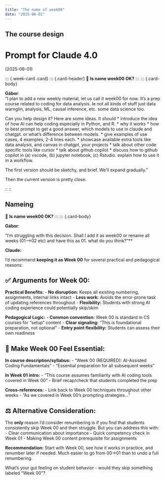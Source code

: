 ```yaml
---
title: "The name of week00"
date: "2025-06-01"
---
```


## The course design


# Prompt for Claude 4.0 
(2025-06-01)


::: {.week-card .card}
::: {.card-header}
🔧 **Is name week00 OK?**
  :::
  ::: {.card-body}

**Gábor**:  
"I plan to add a new weekly material, let us call it week00 for now. It's a prep course related to coding for data analysis. Ie not all kinds of stuff just data warnglin, analysis, ML, causal inference, etc. some data science too. 

Can you help design it? Here are some ideas. It should 
* introduce the idea of how AI can help coding especially in Python, and R. 
* why it works
* how to best prompt to get a good answer, which models to use in claude and chatgpt. or what's difference between models. 
* give examples of use cases, 4 examples, 2-4 lines each. 
*  showcase available extra tools like data analysis, and canvas in chatgpt, your projects
* talk about other code specific tools like cursor
* talk about github copilot
* discuss how to github copilot in (a) vscode, (b) jupyter notebook, (c) Rstudio. explain how to use it in a workflow. 

The first version should be sketchy, and brief. We'll expand gradually."

Then the current version is pretty close. 

::
::

## Nameing



::: {.week-card .card}
::: {.card-header}
🔧 **Is name week00 OK?**
  :::
  ::: {.card-body}

**Gábor**: 
  
"I'm struggling with this decision. Shall I add it as week00 or rename all weeks (01-->02 etc) and have this as 01. what do you think?"**


**Claude:**

I'd recommend **keeping it as Week 00** for several practical and pedagogical reasons:

## ✅ **Arguments for Week 00:**

**Practical Benefits:**
- **No disruption:** Keeps all existing numbering, assignments, internal links intact
- **Less work:** Avoids the error-prone task of updating references throughout
- **Flexibility:** Students with strong AI coding experience could potentially skip/skim

**Pedagogical Logic:**
- **Common convention:** Week 00 is standard in CS courses for "setup" content
- **Clear signaling:** "This is foundational preparation, not optional"
- **Entry point flexibility:** Students can assess their own readiness

## 🎯 **Make Week 00 Feel Essential:**

**In course description/syllabus:**
- "Week 00 (REQUIRED): AI-Assisted Coding Fundamentals"
- "Essential preparation for all subsequent weeks"

**In Week 01 intro:**
- "This course assumes familiarity with AI coding tools covered in Week 00"
- Brief recap/check that students completed the prep

**Cross-references:**
- Link back to Week 00 techniques throughout other weeks
- "As we covered in Week 00's prompting strategies..."

## ⚖️ **Alternative Consideration:**

The **only** reason I'd consider renumbering is if you find that students consistently skip Week 00 and then struggle. But you can address this with:
- Clear communication about importance
- Quick competency check in Week 01
- Making Week 00 content prerequisite for assignments

**Recommendation:** Start with Week 00, see how it works in practice, and renumber later if needed. Much easier to go from 00→01 than to undo a full renumbering.

What's your gut feeling on student behavior - would they skip something labeled "Week 00"?

:::
:::

